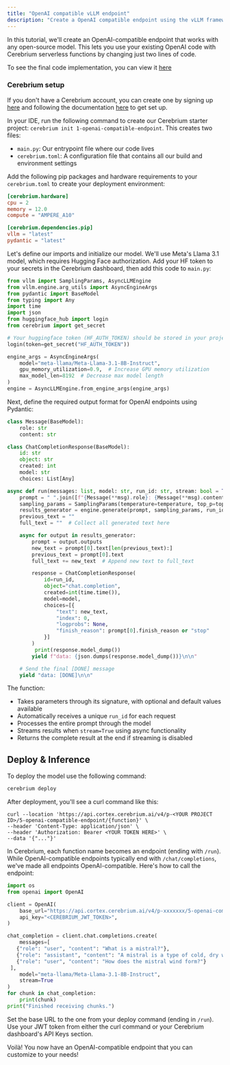 ```yaml
---
title: "OpenAI compatible vLLM endpoint"
description: "Create a OpenAI compatible endpoint using the vLLM framework"
---
```


In this tutorial, we'll create an OpenAI-compatible endpoint that works with any open-source model. This lets you use your existing OpenAI code with Cerebrium serverless functions by changing just two lines of code.

To see the final code implementation, you can view it [here](https://github.com/CerebriumAI/examples/tree/master/5-large-language-models/1-openai-compatible-endpoint)

### Cerebrium setup

If you don't have a Cerebrium account, you can create one by signing up [here](https://dashboard.cerebrium.ai/register) and following the documentation [here](https://docs.cerebrium.ai/cerebrium/getting-started/installation) to get set up.

In your IDE, run the following command to create our Cerebrium starter project: `cerebrium init 1-openai-compatible-endpoint`. This creates two files:

- `main.py`: Our entrypoint file where our code lives
- `cerebrium.toml`: A configuration file that contains all our build and environment settings

Add the following pip packages and hardware requirements to your `cerebrium.toml` to create your deployment environment:

```toml
[cerebrium.hardware]
cpu = 2
memory = 12.0
compute = "AMPERE_A10"

[cerebrium.dependencies.pip]
vllm = "latest"
pydantic = "latest"
```

Let's define our imports and initialize our model. We'll use Meta's Llama 3.1 model, which requires Hugging Face authorization. Add your HF token to your secrets in the Cerebrium dashboard, then add this code to `main.py`:

```python
from vllm import SamplingParams, AsyncLLMEngine
from vllm.engine.arg_utils import AsyncEngineArgs
from pydantic import BaseModel
from typing import Any
import time
import json
from huggingface_hub import login
from cerebrium import get_secret

# Your huggingface token (HF_AUTH_TOKEN) should be stored in your project secrets on your dashboard
login(token=get_secret("HF_AUTH_TOKEN"))

engine_args = AsyncEngineArgs(
    model="meta-llama/Meta-Llama-3.1-8B-Instruct",
    gpu_memory_utilization=0.9,  # Increase GPU memory utilization
    max_model_len=8192  # Decrease max model length
)
engine = AsyncLLMEngine.from_engine_args(engine_args)
```

Next, define the required output format for OpenAI endpoints using Pydantic:

```python
class Message(BaseModel):
    role: str
    content: str

class ChatCompletionResponse(BaseModel):
    id: str
    object: str
    created: int
    model: str
    choices: List[Any]

async def run(messages: list, model: str, run_id: str, stream: bool = True, temperature: float = 0.8, top_p: float = 0.95):
    prompt = " ".join([f"{Message(**msg).role}: {Message(**msg).content}" for msg in messages])
    sampling_params = SamplingParams(temperature=temperature, top_p=top_p)
    results_generator = engine.generate(prompt, sampling_params, run_id)
    previous_text = ""
    full_text = ""  # Collect all generated text here

    async for output in results_generator:
        prompt = output.outputs
        new_text = prompt[0].text[len(previous_text):]
        previous_text = prompt[0].text
        full_text += new_text  # Append new text to full_text

        response = ChatCompletionResponse(
            id=run_id,
            object="chat.completion",
            created=int(time.time()),
            model=model,
            choices=[{
                "text": new_text,
                "index": 0,
                "logprobs": None,
                "finish_reason": prompt[0].finish_reason or "stop"
            }]
        )
         print(response.model_dump())
        yield f"data: {json.dumps(response.model_dump())}\n\n"

    # Send the final [DONE] message
    yield "data: [DONE]\n\n"
```

The function:
- Takes parameters through its signature, with optional and default values available
- Automatically receives a unique `run_id` for each request
- Processes the entire prompt through the model
- Streams results when `stream=True` using async functionality
- Returns the complete result at the end if streaming is disabled

## Deploy & Inference

To deploy the model use the following command:

```bash
cerebrium deploy
```

After deployment, you'll see a curl command like this:

```curl
curl --location 'https://api.cortex.cerebrium.ai/v4/p-<YOUR PROJECT ID>/5-openai-compatible-endpoint/{function}' \
--header 'Content-Type: application/json' \
--header 'Authorization: Bearer <YOUR TOKEN HERE>' \
--data '{"..."}'
```

In Cerebrium, each function name becomes an endpoint (ending with `/run`). While OpenAI-compatible endpoints typically end with `/chat/completions`, we've made all endpoints OpenAI-compatible. Here's how to call the endpoint:

```python
import os
from openai import OpenAI

client = OpenAI(
    base_url="https://api.cortex.cerebrium.ai/v4/p-xxxxxxx/5-openai-compatible-endpoint/run",
    api_key="<CEREBRIUM_JWT_TOKEN>",
)

chat_completion = client.chat.completions.create(
    messages=[
   {"role": "user", "content": "What is a mistral?"},
   {"role": "assistant", "content": "A mistral is a type of cold, dry wind that blows across the southern slopes of the Alps from the Valais region of Switzerland into the Ligurian Sea near Genoa. It is known for its strong and steady gusts, sometimes reaching up to 60 miles per hour."},
   {"role": "user", "content": "How does the mistral wind form?"}
 ],
    model="meta-llama/Meta-Llama-3.1-8B-Instruct",
    stream=True
)
for chunk in chat_completion:
    print(chunk)
print("Finished receiving chunks.")
```

Set the base URL to the one from your deploy command (ending in `/run`). Use your JWT token from either the curl command or your Cerebrium dashboard's API Keys section.

Voilà! You now have an OpenAI-compatible endpoint that you can customize to your needs!
